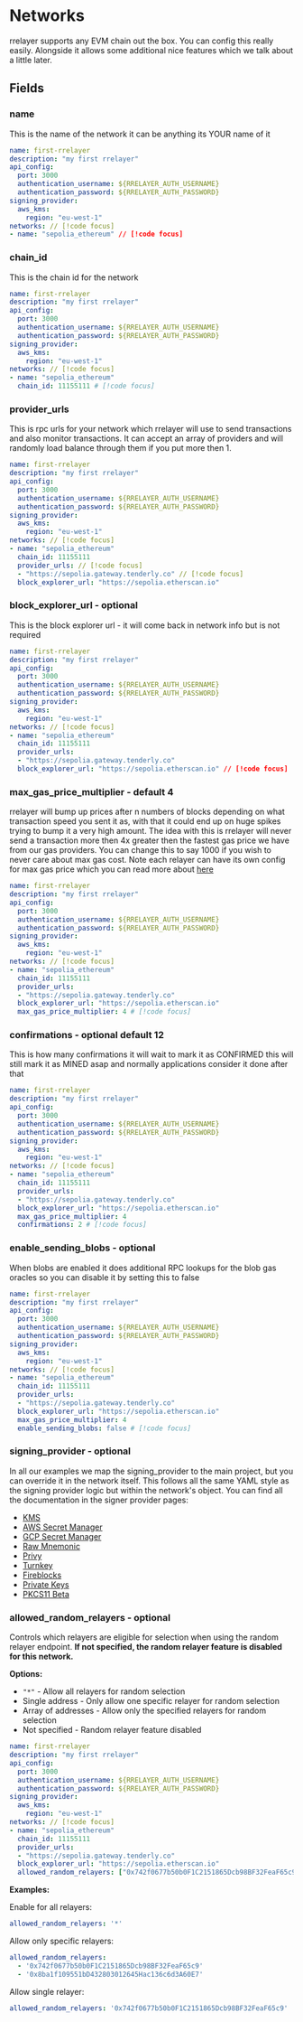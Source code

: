 # Networks

rrelayer supports any EVM chain out the box. You can config this really easily. Alongside it allows some additional nice features
which we talk about a little later.

## Fields

### name

This is the name of the network it can be anything its YOUR name of it

```yaml [rrelayer.yaml]
name: first-rrelayer
description: "my first rrelayer"
api_config:
  port: 3000
  authentication_username: ${RRELAYER_AUTH_USERNAME}
  authentication_password: ${RRELAYER_AUTH_PASSWORD}
signing_provider:
  aws_kms:
    region: "eu-west-1"
networks: // [!code focus]
- name: "sepolia_ethereum" // [!code focus]
```

### chain_id

This is the chain id for the network

```yaml [rrelayer.yaml]
name: first-rrelayer
description: "my first rrelayer"
api_config:
  port: 3000
  authentication_username: ${RRELAYER_AUTH_USERNAME}
  authentication_password: ${RRELAYER_AUTH_PASSWORD}
signing_provider:
  aws_kms:
    region: "eu-west-1"
networks: // [!code focus]
- name: "sepolia_ethereum"
  chain_id: 11155111 # [!code focus]
```

### provider_urls

This is rpc urls for your network which rrelayer will use to send transactions and also monitor transactions.
It can accept an array of providers and will randomly load balance through them if you put more then 1.

```yaml [rrelayer.yaml]
name: first-rrelayer
description: "my first rrelayer"
api_config:
  port: 3000
  authentication_username: ${RRELAYER_AUTH_USERNAME}
  authentication_password: ${RRELAYER_AUTH_PASSWORD}
signing_provider:
  aws_kms:
    region: "eu-west-1"
networks: // [!code focus]
- name: "sepolia_ethereum"
  chain_id: 11155111
  provider_urls: // [!code focus]
  - "https://sepolia.gateway.tenderly.co" // [!code focus]
  block_explorer_url: "https://sepolia.etherscan.io"
```

### block_explorer_url - optional

This is the block explorer url - it will come back in network info but is not required

```yaml [rrelayer.yaml]
name: first-rrelayer
description: "my first rrelayer"
api_config:
  port: 3000
  authentication_username: ${RRELAYER_AUTH_USERNAME}
  authentication_password: ${RRELAYER_AUTH_PASSWORD}
signing_provider:
  aws_kms:
    region: "eu-west-1"
networks: // [!code focus]
- name: "sepolia_ethereum"
  chain_id: 11155111
  provider_urls:
  - "https://sepolia.gateway.tenderly.co"
  block_explorer_url: "https://sepolia.etherscan.io" // [!code focus]
```

### max_gas_price_multiplier - default 4

rrelayer will bump up prices after n numbers of blocks depending on what transaction speed you sent it as,
with that it could end up on huge spikes trying to bump it a very high amount. The idea with this is rrelayer
will never send a transaction more then 4x greater then the fastest gas price we have from our gas providers.
You can change this to say 1000 if you wish to never care about max gas cost. Note each relayer can have its own
config for max gas price which you can read more about [here](/integration/sdk/relayers/node#update-max-gas-price)

```yaml [rrelayer.yaml]
name: first-rrelayer
description: "my first rrelayer"
api_config:
  port: 3000
  authentication_username: ${RRELAYER_AUTH_USERNAME}
  authentication_password: ${RRELAYER_AUTH_PASSWORD}
signing_provider:
  aws_kms:
    region: "eu-west-1"
networks: // [!code focus]
- name: "sepolia_ethereum"
  chain_id: 11155111
  provider_urls:
  - "https://sepolia.gateway.tenderly.co"
  block_explorer_url: "https://sepolia.etherscan.io"
  max_gas_price_multiplier: 4 # [!code focus]
```

### confirmations - optional default 12

This is how many confirmations it will wait to mark it as CONFIRMED this will still mark it as MINED asap and normally
applications consider it done after that

```yaml [rrelayer.yaml]
name: first-rrelayer
description: "my first rrelayer"
api_config:
  port: 3000
  authentication_username: ${RRELAYER_AUTH_USERNAME}
  authentication_password: ${RRELAYER_AUTH_PASSWORD}
signing_provider:
  aws_kms:
    region: "eu-west-1"
networks: // [!code focus]
- name: "sepolia_ethereum"
  chain_id: 11155111
  provider_urls:
  - "https://sepolia.gateway.tenderly.co"
  block_explorer_url: "https://sepolia.etherscan.io"
  max_gas_price_multiplier: 4
  confirmations: 2 # [!code focus]
```

### enable_sending_blobs - optional

When blobs are enabled it does additional RPC lookups for the blob gas oracles so you can disable it by setting this to false

```yaml [rrelayer.yaml]
name: first-rrelayer
description: "my first rrelayer"
api_config:
  port: 3000
  authentication_username: ${RRELAYER_AUTH_USERNAME}
  authentication_password: ${RRELAYER_AUTH_PASSWORD}
signing_provider:
  aws_kms:
    region: "eu-west-1"
networks: // [!code focus]
- name: "sepolia_ethereum"
  chain_id: 11155111
  provider_urls:
  - "https://sepolia.gateway.tenderly.co"
  block_explorer_url: "https://sepolia.etherscan.io"
  max_gas_price_multiplier: 4
  enable_sending_blobs: false # [!code focus]
```

### signing_provider - optional

In all our examples we map the signing_provider to the main project, but you can override it in the network itself.
This follows all the same YAML style as the signing provider logic but within the network's object. You can find all
the documentation in the signer provider pages:

- [KMS](/config/signing-providers/aws-kms)
- [AWS Secret Manager](/config/signing-providers/aws-secret-manager)
- [GCP Secret Manager](/config/signing-providers/gcp-secret-manager)
- [Raw Mnemonic](/config/signing-providers/raw-mnemonic)
- [Privy](/config/signing-providers/privy)
- [Turnkey](/config/signing-providers/turnkey)
- [Fireblocks](/config/signing-providers/fireblocks)
- [Private Keys](/config/signing-providers/private-keys)
- [PKCS11 Beta](/config/signing-providers/pkcs11)

### allowed_random_relayers - optional

Controls which relayers are eligible for selection when using the random relayer endpoint.
**If not specified, the random relayer feature is disabled for this network.**

**Options:**

- `"*"` - Allow all relayers for random selection
- Single address - Only allow one specific relayer for random selection
- Array of addresses - Allow only the specified relayers for random selection
- Not specified - Random relayer feature disabled

```yaml [rrelayer.yaml]
name: first-rrelayer
description: "my first rrelayer"
api_config:
  port: 3000
  authentication_username: ${RRELAYER_AUTH_USERNAME}
  authentication_password: ${RRELAYER_AUTH_PASSWORD}
signing_provider:
  aws_kms:
    region: "eu-west-1"
networks: // [!code focus]
- name: "sepolia_ethereum"
  chain_id: 11155111
  provider_urls:
  - "https://sepolia.gateway.tenderly.co"
  block_explorer_url: "https://sepolia.etherscan.io"
  allowed_random_relayers: ["0x742f0677b50b0F1C2151865Dcb98BF32FeaF65c9"] # [!code focus]
```

**Examples:**

Enable for all relayers:

```yaml
allowed_random_relayers: '*'
```

Allow only specific relayers:

```yaml
allowed_random_relayers:
  - '0x742f0677b50b0F1C2151865Dcb98BF32FeaF65c9'
  - '0x8ba1f109551bD432803012645Hac136c6d3A60E7'
```

Allow single relayer:

```yaml
allowed_random_relayers: '0x742f0677b50b0F1C2151865Dcb98BF32FeaF65c9'
```
